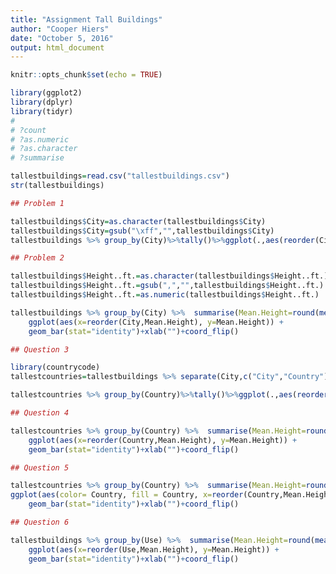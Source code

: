 ```yaml
---
title: "Assignment Tall Buildings"
author: "Cooper Hiers"
date: "October 5, 2016"
output: html_document
---
```


```r
knitr::opts_chunk$set(echo = TRUE)
```

```r
library(ggplot2)
library(dplyr)
library(tidyr)
# 
# ?count
# ?as.numeric
# ?as.character
# ?summarise

tallestbuildings=read.csv("tallestbuildings.csv")
str(tallestbuildings)

```

```r
## Problem 1

tallestbuildings$City=as.character(tallestbuildings$City)
tallestbuildings$City=gsub("\xff","",tallestbuildings$City)
tallestbuildings %>% group_by(City)%>%tally()%>%ggplot(.,aes(reorder(City,n),n))+geom_bar(stat="identity")+coord_flip()


```

```r
## Problem 2

tallestbuildings$Height..ft.=as.character(tallestbuildings$Height..ft.)
tallestbuildings$Height..ft.=gsub(",","",tallestbuildings$Height..ft.)
tallestbuildings$Height..ft.=as.numeric(tallestbuildings$Height..ft.)

tallestbuildings %>% group_by(City) %>%  summarise(Mean.Height=round(mean(Height..ft.,na.rm=TRUE),2))%>%
    ggplot(aes(x=reorder(City,Mean.Height), y=Mean.Height)) +
    geom_bar(stat="identity")+xlab("")+coord_flip()
```


```r
## Question 3

library(countrycode)
tallestcountries=tallestbuildings %>% separate(City,c("City","Country"), sep="[:punct:]")

tallestcountries %>% group_by(Country)%>%tally()%>%ggplot(.,aes(reorder(Country,n),n))+geom_bar(stat="identity")+coord_flip()

```

```r
## Question 4

tallestcountries %>% group_by(Country) %>%  summarise(Mean.Height=round(mean(Height..ft.,na.rm=TRUE),2))%>%
    ggplot(aes(x=reorder(Country,Mean.Height), y=Mean.Height)) +
    geom_bar(stat="identity")+xlab("")+coord_flip()
```

```r
## Question 5

tallestcountries %>% group_by(Country) %>%  summarise(Mean.Height=round(mean(Height..ft.,na.rm=TRUE),2))%>%
ggplot(aes(color= Country, fill = Country, x=reorder(Country,Mean.Height), y=Mean.Height)) +
    geom_bar(stat="identity")+xlab("")+coord_flip()

```

```r
## Question 6

tallestbuildings %>% group_by(Use) %>%  summarise(Mean.Height=round(mean(Height..ft.,na.rm=TRUE),2))%>%
    ggplot(aes(x=reorder(Use,Mean.Height), y=Mean.Height)) +
    geom_bar(stat="identity")+xlab("")+coord_flip()
```

